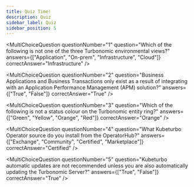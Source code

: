 ```yaml
---
title: Quiz Time!
description: Quiz
sidebar_label: Quiz
sidebar_position: 5
---
```



<div
  style={{
    display: "flex",
    flexDirection: "column",
    gap: "10px",
  }}>

<MultiChoiceQuestion
  questionNumber="1"
  question="Which of the following is not one of the three Turbonomic environmental views?"
  answers={["Application", "On-prem", "Infrastructure", "Cloud"]}
  correctAnswer="Infrastructure"
/>

<MultiChoiceQuestion
  questionNumber="2"
  question="Business Applications and Business Transactions only exist as a result of integrating with an Application Performance Management (APM) solution?"
  answers={["True", "False"]}
  correctAnswer="True"
/>

<MultiChoiceQuestion
  questionNumber="3"
  question="Which of the following is not a status colour on the Turbonomic entity ring?"
  answers={["Green", "Yellow", "Orange", "Red"]}
  correctAnswer="Orange"
/>

<MultiChoiceQuestion
  questionNumber="4"
  question="What Kubeturbo Operator source do you install from the OperatorHub?"
  answers={["Exchange", "Community", "Certified", "Marketplace"]}
  correctAnswer="Certified"
/>

<MultiChoiceQuestion
  questionNumber="5"
  question="Kubeturbo automatic updates are not recommended unless you are also automatically updating the Turbonomic Server?"
  answers={["True", "False"]}
  correctAnswer="True"
/>

</div>
